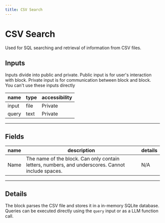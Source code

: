 ```yaml
---
title: CSV Search
---
```


# CSV Search
Used for SQL searching and retrieval of information from CSV files.

## Inputs
Inputs divide into public and private. Public input is for user's interaction with block. Private input is for communication between block and block. You can't use these inputs directly

| name | type | accessibility |
|------|------|---------------|
| input | file | Private |
| query | text | Private |
---
## Fields
| name | description | details |
|------|-------------|------------|
Name | The name of the block. Can only contain letters, numbers, and underscores. Cannot include spaces. | N/A

---
    
## Details

The block parses the CSV file and stores it in a in-memory SQLite database.
Queries can be executed directly using the `query` input or as a LLM function call.